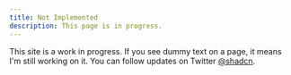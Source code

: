 ```yaml
---
title: Not Implemented
description: This page is in progress.
---
```


<Callout>

This site is a work in progress. If you see dummy text on a page, it means I'm
still working on it. You can follow updates on Twitter
[@shadcn](https://twitter.com/shadcn).

</Callout>
